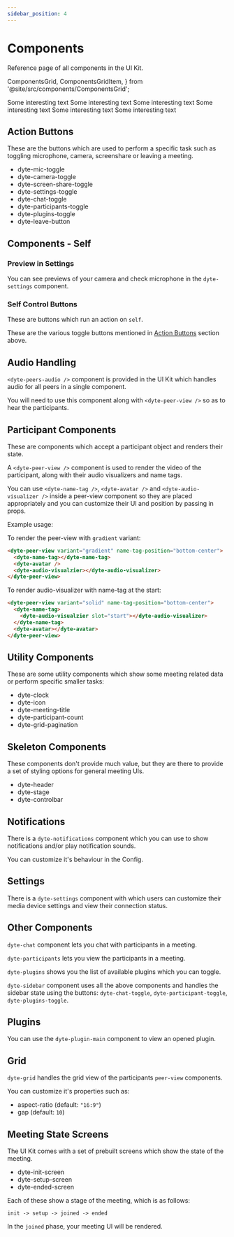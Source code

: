 ```yaml
---
sidebar_position: 4
---
```


# Components

Reference page of all components in the UI Kit.

  ComponentsGrid,
  ComponentsGridItem,
} from '@site/src/components/ComponentsGrid';

<ComponentsGrid>
  <ComponentsGridItem title="Title" href="#action-buttons">Some interesting text</ComponentsGridItem>
  <ComponentsGridItem title="Title" href="#action-buttons">Some interesting text</ComponentsGridItem>
  <ComponentsGridItem title="Title" href="#action-buttons">Some interesting text</ComponentsGridItem>
  <ComponentsGridItem title="Title" href="#action-buttons">Some interesting text</ComponentsGridItem>
  <ComponentsGridItem title="Title" href="#action-buttons">Some interesting text</ComponentsGridItem>
  <ComponentsGridItem title="Title" href="#action-buttons">Some interesting text</ComponentsGridItem>
</ComponentsGrid>

## Action Buttons

These are the buttons which are used to perform a specific task such as toggling microphone, camera, screenshare or leaving a meeting.

- dyte-mic-toggle
- dyte-camera-toggle
- dyte-screen-share-toggle
- dyte-settings-toggle
- dyte-chat-toggle
- dyte-participants-toggle
- dyte-plugins-toggle
- dyte-leave-button

## Components - Self

### Preview in Settings

You can see previews of your camera and check microphone in the `dyte-settings` component.

### Self Control Buttons

These are buttons which run an action on `self`.

These are the various toggle buttons mentioned in [Action Buttons](#action-buttons) section above.

## Audio Handling

`<dyte-peers-audio />` component is provided in the UI Kit which handles audio for all peers in a single component.

You will need to use this component along with `<dyte-peer-view />` so as to hear the participants.

## Participant Components

These are components which accept a participant object and renders their state.

A `<dyte-peer-view />` component is used to render the video of the participant, along with their audio visualizers and name tags.

You can use `<dyte-name-tag />`, `<dyte-avatar />` and `<dyte-audio-visualizer />` inside a peer-view component so they are placed appropriately and you can customize their UI and position by passing in props.

Example usage:

To render the peer-view with `gradient` variant:

```html
<dyte-peer-view variant="gradient" name-tag-position="bottom-center">
  <dyte-name-tag></dyte-name-tag>
  <dyte-avatar />
  <dyte-audio-visualzier></dyte-audio-visualizer>
</dyte-peer-view>
```

To render audio-visualizer with name-tag at the start:

```html
<dyte-peer-view variant="solid" name-tag-position="bottom-center">
  <dyte-name-tag>
    <dyte-audio-visualzier slot="start"></dyte-audio-visualizer>
  </dyte-name-tag>
  <dyte-avatar></dyte-avatar>
</dyte-peer-view>
```

## Utility Components

These are some utility components which show some meeting related data or perform specific smaller tasks:

- dyte-clock
- dyte-icon
- dyte-meeting-title
- dyte-participant-count
- dyte-grid-pagination

## Skeleton Components

These components don't provide much value, but they are there to provide a set of styling options for general meeting UIs.

- dyte-header
- dyte-stage
- dyte-controlbar

## Notifications

There is a `dyte-notifications` component which you can use to show notifications and/or play notification sounds.

You can customize it's behaviour in the Config.

## Settings

There is a `dyte-settings` component with which users can customize their media device settings and view their connection status.

## Other Components

`dyte-chat` component lets you chat with participants in a meeting.

`dyte-participants` lets you view the participants in a meeting.

`dyte-plugins` shows you the list of available plugins which you can toggle.

`dyte-sidebar` component uses all the above components and handles the sidebar state using the buttons: `dyte-chat-toggle`, `dyte-participant-toggle`, `dyte-plugins-toggle`.

## Plugins

You can use the `dyte-plugin-main` component to view an opened plugin.

## Grid

`dyte-grid` handles the grid view of the participants `peer-view` components.

You can customize it's properties such as:

- aspect-ratio (default: `"16:9"`)
- gap (default: `10`)

## Meeting State Screens

The UI Kit comes with a set of prebuilt screens which show the state of the meeting.

- dyte-init-screen
- dyte-setup-screen
- dyte-ended-screen

Each of these show a stage of the meeting, which is as follows:

```
init -> setup -> joined -> ended
```

In the `joined` phase, your meeting UI will be rendered.
